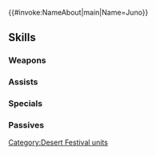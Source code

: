 {{#invoke:NameAbout|main|Name=Juno}}{{HeroPage Tabs}}
{{Hero Infobox
|Name=Juno
|Title=Nimble Grace
|WeaponType=Red Sword
|MoveType=Flying
|Origin=Fire Emblem: The Binding Blade
|Gender=Female
|actorEN=Suzie Yeung
|actorJP=田中敦子
|artist=hanusu
|additionDate=January 19, 2024
|releaseDate=January 19, 2024
|cv1=5
|cv2=700400
|TagID=ナバタユーノ
|InternalID=1053
|Properties=special
|description=The eldest of three sisters from Ilia. Visits Nabata's festival as a representative of Edessa. Appears in Fire Emblem: The Binding Blade.
}}
{{Stats Page
|Lv1HP=16|Lv1ATK=8|Lv1SPD=16|Lv1DEF=9|Lv1RES=5
|GRHP=50|GRATK=80|GRSPD=70|GRDEF=60|GRRES=50
}}
==Skills==
===Weapons===
{{Weapons Table
|weapon1=Iron Sword
|weapon1Default=1
|weapon1Unlock=1
|weapon2=Steel Sword
|weapon2Default=2
|weapon2Unlock=2
|weapon3=Silver Sword
|weapon3Default=4
|weapon3Unlock=3
|weapon4=Blade of Sands
|weapon4Default=5
|weapon4Unlock=5
}}
===Assists===
{{Assists Table}}
===Specials===
{{Specials Table
|special1=New Moon
|special1Default=4
|special1Unlock=3
|special2=Luna
|special2Unlock=4
}}
===Passives===
{{Passives Table
|passiveB1=Guard Bearing 1
|passiveB2=Guard Bearing 2
|passiveB3=Guard Bearing 3
|passiveB4=Guard Bearing 4
|passiveB1Unlock=2
|passiveB2Unlock=3
|passiveB3Unlock=4
|passiveB4Unlock=5
|passiveC1=Atk/Def Oath 1
|passiveC2=Atk/Def Oath 2
|passiveC3=Atk/Def Oath 3
|passiveC4=Atk/Def Oath 4
|passiveC1Unlock=2
|passiveC2Unlock=3
|passiveC3Unlock=4
|passiveC4Unlock=5
}}
{{Heroes Navbox}}
[[Category:Desert Festival units]]